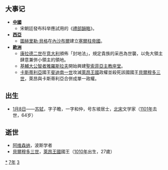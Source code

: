 {{yearTOC|1037|契丹'''[[重熙|重熙]]六年'''；北宋'''[[景祐|景祐]]四年'''；大理'''[[正治_(段素真)|正治]]十一年'''；西夏'''[[大慶_(夏景宗)|大慶]]二年'''；越南'''[[通瑞|通瑞]]四年'''；日本'''[[長元|長元]]十年'''，'''[[長曆|長曆]]元年'''}}

== 大事记 ==
*'''[[中国|中國]]'''
**宋朝廷發布科举應試用的《[[禮部韻略|禮部韻略]]》。
*'''[[西亞|西亞]]'''
**[[圖赫里勒·貝格|圖赫里勒·貝格]]在[[內沙布爾|內沙布爾]]建立[[塞爾柱帝國|塞爾柱帝國]]。
*'''[[欧洲|歐洲]]'''
**[[康拉德二世_(神圣罗马帝国)|康拉德二世]]在[[意大利|意大利]]頒佈「封地法」，規定貴族的采邑為世襲，以免大領主肆意兼併小領主的領地。
**[[基輔大公|基輔大公]][[智者雅羅斯拉夫|智者雅羅斯拉夫]]開始興建[[聖索菲亞主教座堂_(基輔)|聖索菲亞主教座堂]]。
**[[卡斯蒂利亞|卡斯蒂利亞]]國王[[斐迪南一世_(卡斯蒂利亞)|斐迪南一世]]攻滅[[萊昂王國|萊昂王國]]政權並殺死該國國王[[贝尔穆多三世_(莱昂)|貝爾穆多三世]]，萊昂與卡斯蒂利亞合併成單一政權。

== 出生 ==
*[[1月8日|1月8日]]——[[苏轼|苏轼]]，字子瞻，一字和仲，号东坡居士，[[北宋|北宋]]文学家（[[1101年|1101年]]去世，64岁）

== 逝世 ==
{{Wikisource year mention}}
*[[阿维森纳|阿维森纳]]，波斯学者
*[[贝尔穆多三世_(莱昂)|貝爾穆多三世]]，[[萊昂王國|萊昂王國]]國王（[[1010年|1010年]]出生，27歲）

[[Category:1037年|*]]
[[Category:1030年代|7年]]
[[Category:11世纪各年|3]]